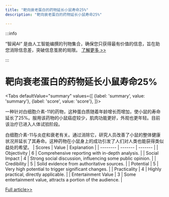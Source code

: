 ```yaml
---
title: "靶向衰老蛋白的药物延长小鼠寿命25%"
description: "靶向衰老蛋白的药物延长小鼠寿命25%"

---
```



:::info

“智闻AI“ 是由人工智能编撰的刊物集合，确保您只获得最有价值的信息，旨在助您消除信息差，突破信息茧房的局限。  [了解更多 >>](/)

:::

# 靶向衰老蛋白的药物延长小鼠寿命25%


<Tabs
	defaultValue="summary"
	values={[
	{label: 'summary', value: 'summary'},
	{label: 'score', value: 'score'},
]}>
<TabItem value="summary">


一种针对白细胞介素-11的药物，这种蛋白质随着年龄增长而增加，使小鼠的寿命延长了25%。服用该药物的小鼠癌症较少，肌肉功能更好，外观也更年轻。目前该治疗已进入人体试验阶段。

白细胞介素-11与炎症和衰老有关。通过消除它，研究人员改善了小鼠的整体健康状况并延长了其寿命。这种药物在小鼠身上的成功引发了人们对人类也能获得类似益处的希望。
</TabItem>
<TabItem value="score">
	| Scores     | Value   | Explanation |
	| -------- | ------- | ------- |
	| Objectivity  | 6    | Comprehensive reporting with in-depth analysis.    |
	| Social Impact | 4     | Strong social discussion, influencing some public opinion.    |
	| Credibility    | 5    | Solid evidence from authoritative sources.    |
	| Potential    | 5    | Very high potential to trigger significant changes.    |
	| Practicality    | 4    | Highly practical, directly applicable.    |
	| Entertainment Value    | 3    | Some entertainment value, attracts a portion of the audience.    |
</TabItem>
</Tabs>

[Full article>>](https://science.slashdot.org/story/24/07/18/0031254/supermodel-granny-drug-extends-life-in-mice-by-25-study-finds?utm_source=rss1.0mainlinkanon&utm_medium=feed)
